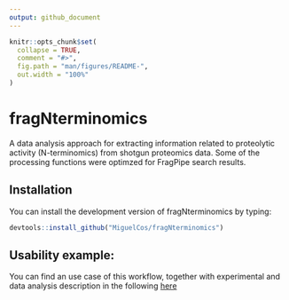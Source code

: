 ```yaml
---
output: github_document
---
```


<!-- README.md is generated from README.Rmd. Please edit that file -->

```r
knitr::opts_chunk$set(
  collapse = TRUE,
  comment = "#>",
  fig.path = "man/figures/README-",
  out.width = "100%"
)
```

# fragNterminomics

<!-- badges: start -->
<!-- badges: end -->

A data analysis approach for extracting information related to proteolytic activity (N-terminomics) from shotgun proteomics data. Some of the processing functions were optimzed for FragPipe search results.

## Installation

You can install the development version of fragNterminomics by typing:

``` r
devtools::install_github("MiguelCos/fragNterminomics")
```

## Usability example: 

You can find an use case of this workflow, together with experimental and data analysis description in the following [here](https://github.com/MiguelCos/fragNterminomics/blob/master/report/reproducible_report_pkd_mice_model.md)



